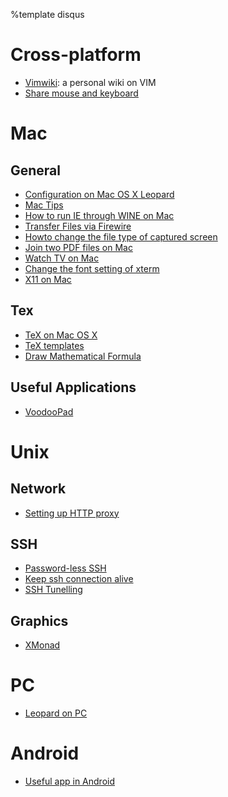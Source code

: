 %template disqus
= Cross-platform =
* [[Vimwiki]]: a personal wiki on VIM
* [[Share mouse and keyboard]]

= Mac =
== General ==
* [[Configuration on Mac OS X Leopard]]
* [[Mac Tips]]
* [[How to run IE through WINE on Mac]]
* [[Transfer Files via Firewire]]
* [[Howto change the file type of captured screen]]
* [[Join two PDF files on Mac]]
* [[Watch TV on Mac]]
* [[Change the font setting of xterm]]
* [[X11 on Mac]]
== Tex ==
* [[TeX on Mac OS X]]
* [[TeX templates]]
* [[Draw Mathematical Formula]]
== Useful Applications ==
* [[VoodooPad]]

= Unix =
== Network ==
* [[Setting up HTTP proxy]]
== SSH ==
* [[Password-less SSH]]
* [[Keep ssh connection alive]]
* [[SSH Tunelling]]
== Graphics ==
* [[XMonad]]
 
= PC =
* [[Leopard on PC]]

= Android =
* [[Useful app in Android]]


